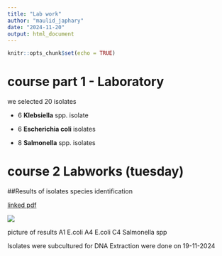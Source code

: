 ```yaml
---
title: "Lab work"
author: "maulid_japhary"
date: "2024-11-20"
output: html_document
---
```


```r
knitr::opts_chunk$set(echo = TRUE)
```

# course part 1 - Laboratory

we selected 20 isolates

- 6 **Klebsiella** spp. isolate

- 6 **Escherichia coli** isolates

- 8 **Salmonella** spp. isolates 

# course 2 Labworks (tuesday)

##Results of isolates species identification

<!--
This is to view an image/file when knitted
![integrated pdf](VITECK RESULTS19_11_2024.pdf)
-->

<!-- I have made a link to a file -->
[linked pdf](VITECK RESULTS19_11_2024.pdf)



![](`Files/VITECK RESULTS19_11_2024.pdf`)


picture of results
A1 E.coli
A4 E.coli
C4 Salmonella spp

Isolates were subcultured for DNA Extraction were done on 19-11-2024

